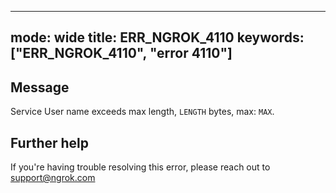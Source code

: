 
---
mode: wide
title: ERR_NGROK_4110
keywords: ["ERR_NGROK_4110", "error 4110"]
---

## Message
Service User name exceeds max length, `LENGTH` bytes, max: `MAX`.




## Further help
If you're having trouble resolving this error, please reach out to [support@ngrok.com](mailto:support@ngrok.com?subject=Help%20with%20ERR_NGROK_4110)

